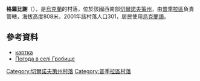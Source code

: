 {{coord|47|59|44|N|25|2|16|E|scale:100000|display=title}}

'''格羅比謝'''（{{lang-uk|Гробище}}），是[[烏克蘭|烏克蘭]]的村落，位於該國西南部[[切爾諾夫策州|切爾諾夫策州]]，由[[普季拉區|普季拉區]]負責管轄，海拔高度808米，2001年該村落人口301，居民使用[[烏克蘭語|烏克蘭語]]。

==參考資料==
*[http://gska2.rada.gov.ua/pls/z7502/A005?rdat1=29.04.2009&rf7571=39247 картка]{{dead link|date=2018年3月 |bot=InternetArchiveBot |fix-attempted=yes }}
*[http://weather.in.ua/ua/chernovickaja/6008 Погода в селі Гробище] {{Wayback|url=http://weather.in.ua/ua/chernovickaja/6008 |date=20200805200755 }}

{{DEFAULTSORT:Гробище}}
[[Category:切爾諾夫策州村落|Category:切爾諾夫策州村落]]
[[Category:普季拉區村落|Category:普季拉區村落]]


{{Chernivtsi-geo-stub}}